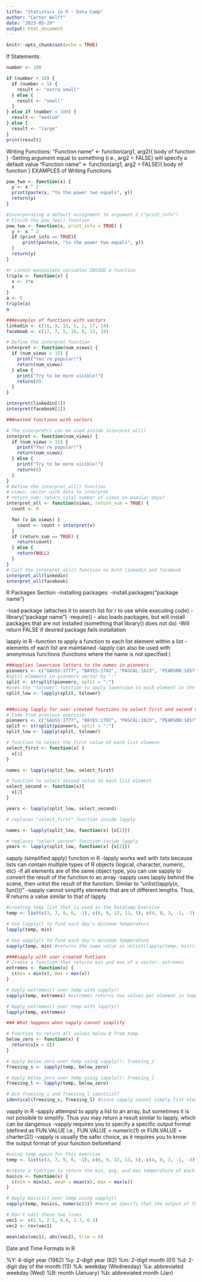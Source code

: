 ---
title: "Statistics in R - Data Camp"
author: "Carter Wolff"
date: "2023-05-29"
output: html_document
---

```{r setup, include=FALSE}
knitr::opts_chunk$set(echo = TRUE)
```

If Statements: 
```{r}
number <- 100

if (number < 10) {
  if (number < 5) {
    result <- "extra small"
  } else {
    result <- "small"
  }
} else if (number < 100) {
  result <- "medium"
} else {
  result <- "large"
}
print(result)
```

Writing Functions: 
   "Function name" <- function(arg1, arg2){
   body of function
}
-Setting argument equal to something (i.e., arg2 = FALSE) will specify a default value
     "Function name" <- function(arg1, arg2 = FALSE){
   body of function
}
EXAMPLES of Writing Functions
```{r}
pow_two <- function(x) {
  y <- x ^ 2
  print(paste(x, "to the power two equals", y))
  return(y)
}

#incorporating a default assignment to argument 2 ("print_info")
# Finish the pow_two() function
pow_two <- function(x, print_info = TRUE) {
  y <- x ^ 2
  if (print_info == TRUE){
      print(paste(x, "to the power two equals", y))
  }
  return(y)
}

#r cannot manipulate variables INSIDE a function
triple <- function(x) {
  x <- 3*x
  x
}
a <- 5
triple(a)
a

###examples of functions with vectors
linkedin <- c(16, 9, 13, 5, 2, 17, 14)
facebook <- c(17, 7, 5, 16, 8, 13, 14)

# Define the interpret function
interpret <- function(num_views) {
  if (num_views > 15) {
    print("You're popular!")
    return(num_views)
  } else {
    print("Try to be more visible!")
    return(0)
  }
}

interpret(linkedin[1])
interpret(facebook[2])

###nested functions with vectors

# The interpret() can be used inside interpret_all()
interpret <- function(num_views) {
  if (num_views > 15) {
    print("You're popular!")
    return(num_views)
  } else {
    print("Try to be more visible!")
    return(0)
  }
}
# Define the interpret_all() function
# views: vector with data to interpret
# return_sum: return total number of views on popular days?
interpret_all <- function(views, return_sum = TRUE) {
  count <- 0

  for (v in views) {
    count <- count + interpret(v)
  }
  if (return_sum == TRUE) {
    return(count)
  } else {
    return(NULL)
  }
}
# Call the interpret_all() function on both linkedin and facebook
interpret_all(linkedin)
interpret_all(facebook)

```

R Packages Section
-installing packages: 
  -install.packages("package name")
  
-load package (attaches it to search list for r to use while executing code)
  -library("package name")
  -require() - also loads packages, but will install packages that are not installed (something that library() does not do)
    -Will return FALSE if desired package fails installation

lapply in R
-function to apply a function to each list element within a list
-elements of each list are maintained
-lapply can also be used with anonymous functions (functions where the name is not specified )
```{r}
###applies lowercase letters to the names in pioneers
pioneers <- c("GAUSS:1777", "BAYES:1702", "PASCAL:1623", "PEARSON:1857")
#split elements in pioneers vector by ":"
split <- strsplit(pioneers, split = ":")
#uses the "tolower" function to apply lowercase to each element in the list "split"
split_low <- lapply(split, tolower)


###using lapply for user created functions to select first and second value for each list element
# Code from previous exercise:
pioneers <- c("GAUSS:1777", "BAYES:1702", "PASCAL:1623", "PEARSON:1857")
split <- strsplit(pioneers, split = ":")
split_low <- lapply(split, tolower)

# function to select the first value of each list element
select_first <- function(x) {
  x[1]
}

names <- lapply(split_low, select_first)

# function to select second value to each list element
select_second <- function(x){
  x[2]
}

years <- lapply(split_low, select_second)

# replaces "select_first" function inside lapply

names <- lapply(split_low, function(x) {x[1]})

# replaces "select_second" function inside lapply
years <- lapply(split_low, function(x) {x[2]})
```

sapply (simplified apply) function in R
-lapply works well with lists because lists can contain multiple types of R objects (logical, character, numeric, etc)
-if all elements are of the same object type, you can use sapply to convert the result of the function to an array
-sapply uses lapply behind the scene, then unlist the result of the function. Similar to "unlist(lapply(x, fun()))"
-sapply cannot simplify elements that are of different lengths. Thus, R returns a value similar to that of lapply

```{r}
#creating temp list that is used in the DataCamp Exercise
temp <- list(c(3, 7, 9, 6, -1), c(6, 9, 12, 13, 5), c(4, 8, 3, -1, -3), c(1, 4, 7, 2, -2), c(5, 7, 9, 4, 2), c(-3, 5, 8, 9, 4), c(3, 6, 9, 4, 1))

# Use lapply() to find each day's minimum temperature
lapply(temp, min)

# Use sapply() to find each day's minimum temperature
sapply(temp, min) #returns the same value as unlist(lapply(temp, min))

####sapply with user created funtions
# Create a function that returns min and max of a vector: extremes
extremes <- function(x) {
  c(min = min(x), max = max(x))
}

# Apply extremes() over temp with sapply()
sapply(temp, extremes) #extremes returns two values per element in temp (min and max). Thus, a 2D array is created instead of a 1D array

# Apply extremes() over temp with lapply()
lapply(temp, extremes)

### What happens when sapply cannot simplify

# Function to return all values below 0 from temp
below_zero <- function(x) {
  return(x[x < 0])
}

# Apply below_zero over temp using sapply(): freezing_s
freezing_s <- sapply(temp, below_zero)

# Apply below_zero over temp using lapply(): freezing_l
freezing_l <- lapply(temp, below_zero)

# Are freezing_s and freezing_l identical?
identical(freezing_s, freezing_l) #since sapply cannot simply list elements of different lengths, freezing_s and freezing_l return the exact same values, resulting in identical() being TRUE
```

vapply in R
-sapply attempst to apply a list to an array, but sometimes it is not possible to simplify. Thus you may return a result similar to lapply, which can be dangerous
-vapply requires you to specify a specific output format (defined as FUN.VALUE i.e., FUN.VALUE = numeric(1) or FUN.VALUE = charter(2))
-vapply is usually the safer choice, as it requires you to know the output format of your function beforehand
```{r}
#using temp again for this exercise
temp <- list(c(3, 7, 9, 6, -1), c(6, 9, 12, 13, 5), c(4, 8, 3, -1, -3), c(1, 4, 7, 2, -2), c(5, 7, 9, 4, 2), c(-3, 5, 8, 9, 4), c(3, 6, 9, 4, 1))

#create a function to return the min, avg, and max temperature of each list element
basics <- function(x) {
  c(min = min(x), mean = mean(x), max = max(x))
}

# Apply basics() over temp using vapply()
vapply(temp, basics, numeric(3)) #here we specify that the output of the function should be a numerical value of size 3 (for min, avg, and max)

# Don't edit these two lines
vec1 <- c(1.5, 2.5, 8.4, 3.7, 6.3)
vec2 <- rev(vec1)

mean(abs(vec1), abs(vec2), trim = 0)
```
Date and Time Formats in R

%Y: 4-digit year (1982)
%y: 2-digit year (82)
%m: 2-digit month (01)
%d: 2-digit day of the month (13)
%A: weekday (Wednesday)
%a: abbreviated weekday (Wed)
%B: month (January)
%b: abbreviated month (Jan)
